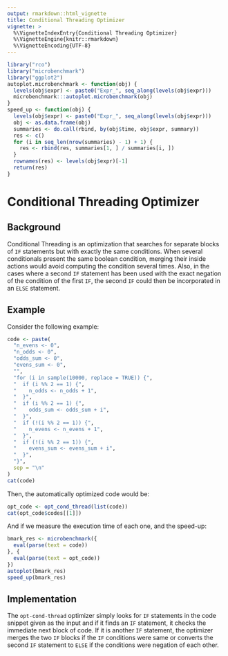 ```yaml
---
output: rmarkdown::html_vignette
title: Conditional Threading Optimizer
vignette: >
  %\VignetteIndexEntry{Conditional Threading Optimizer}
  %\VignetteEngine{knitr::rmarkdown}
  %\VignetteEncoding{UTF-8}
---
```


```r
library("rco")
library("microbenchmark")
library("ggplot2")
autoplot.microbenchmark <- function(obj) {
  levels(obj$expr) <- paste0("Expr_", seq_along(levels(obj$expr)))
  microbenchmark:::autoplot.microbenchmark(obj)
}
speed_up <- function(obj) {
  levels(obj$expr) <- paste0("Expr_", seq_along(levels(obj$expr)))
  obj <- as.data.frame(obj)
  summaries <- do.call(rbind, by(obj$time, obj$expr, summary))
  res <- c()
  for (i in seq_len(nrow(summaries) - 1) + 1) {
    res <- rbind(res, summaries[1, ] / summaries[i, ])
  }
  rownames(res) <- levels(obj$expr)[-1]
  return(res)
}
```

# Conditional Threading Optimizer

## Background

Conditional Threading is an optimization that searches for separate blocks of `IF` statements but with exactly the same conditions. When several conditionals present the same boolean condition, merging their inside actions would avoid computing the condition several times. Also, in the cases where a second `IF` statement has been used with the exact negation of the condition of the first `IF`, the second `IF` could then be incorporated in an `ELSE` statement.

## Example

Consider the following example:

```r
code <- paste(
  "n_evens <- 0",
  "n_odds <- 0",
  "odds_sum <- 0",
  "evens_sum <- 0",
  "",
  "for (i in sample(10000, replace = TRUE)) {",
  "  if (i %% 2 == 1) {",
  "    n_odds <- n_odds + 1",
  "  }",
  "  if (i %% 2 == 1) {",
  "    odds_sum <- odds_sum + i",
  "  }",
  "  if (!(i %% 2 == 1)) {",
  "    n_evens <- n_evens + 1",
  "  }",
  "  if (!(i %% 2 == 1)) {",
  "    evens_sum <- evens_sum + i",
  "  }",
  "}",
  sep = "\n"
)
cat(code)
```

Then, the automatically optimized code would be:

```r
opt_code <- opt_cond_thread(list(code))
cat(opt_code$codes[[1]])
```

And if we measure the execution time of each one, and the speed-up:

```r
bmark_res <- microbenchmark({
  eval(parse(text = code))
}, {
  eval(parse(text = opt_code))
})
autoplot(bmark_res)
speed_up(bmark_res)
```

## Implementation

The `opt-cond-thread` optimizer simply looks for `IF` statements in the code snippet given as the input and if it finds an `IF` statement, it checks the immediate next block of code. If it is another `IF` statement, the optimizer merges the two `IF` blocks if the `IF` conditions were same or converts the second `IF` statement to `ELSE` if the conditions were negation of each other.
